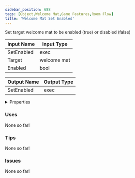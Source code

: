 ```yaml
---
sidebar_position: 688
tags: [Object,Welcome Mat,Game Features,Room Flow]
title: 'Welcome Mat Set Enabled'
---
```


Set target welcome mat to be enabled (true) or disabled (false)




<EsbSvg />

| Input Name | Input Type |
|-----------|-----------|
| SetEnabled | exec |
| Target | welcome mat |
| Enabled | bool |

| Output Name | Output Type |
|-----------|-----------|
| SetEnabled | exec |


<details>
  <summary>Properties</summary>
  <div>
    <div>
    <table>
      <thead>
        <tr>
          <th>Is beta required?</th>
          <th>❌</th>
        </tr>
        <tr>
          <th>Is this chip a trolling risk?</th>
          <th>❌</th>
        </tr>
        <tr>
          <th>Is this chip a role assignment risk?</th>
          <th>❌</th>
        </tr>
        <tr>
          <th>Chip UUID</th>
          <th>d503f1b3-7c5e-4eba-85ac-b89be2d2360f</th>
        </tr>
      </thead>
    </table>
    </div>
  </div>
</details>

### Uses

None so far!

### Tips

None so far!

### Issues

None so far!